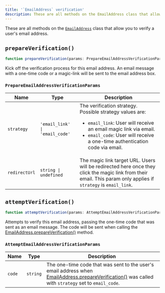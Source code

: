 ---
title: '`EmailAddress` verification'
description: These are all methods on the EmailAddress class that allow you to verify a user's email address.
---

These are all methods on the [`EmailAddress`](/docs/references/javascript/email-address/email-address) class that allow you to verify a user's email address.

## `prepareVerification()`

```typescript
function prepareVerification(params: PrepareEmailAddressVerificationParams): Promise<EmailAddress>;
```

Kick off the verification process for this email address. An email message with a one-time code or a magic-link will be sent to the email address box.

### `PrepareEmailAddressVerificationParams`

| Name | Type | Description |
| --- | --- | --- |
| `strategy` | `'email_link' \| 'email_code'` | The verification strategy.<br/>Possible strategy values are:<br/><ul><li>`email_link`: User will receive an email magic link via email.</li><li>`email_code`: User will receive a one-time authentication code via email.</li></ul> |
| `redirectUrl` | `string \| undefined` | The magic link target URL. Users will be redirected here once they click the magic link from their email. This param only applies if `strategy` is `email_link`. |

## `attemptVerification()`

```typescript
function attemptVerification(params: AttemptEmailAddressVerificationParams): Promise<EmailAddress>;
```

Attempts to verify this email address, passing the one-time code that was sent as an email message. The code will be sent when calling the [EmailAddress.prepareVerification()](#prepare-verification) method.

### `AttemptEmailAddressVerificationParams`

| Name | Type | Description |
| --- | --- | --- |
| `code` | `string` | The one-time code that was sent to the user's email address when [EmailAddress.prepareVerification()](#prepare-verification) was called with `strategy` set to `email_code`. |
